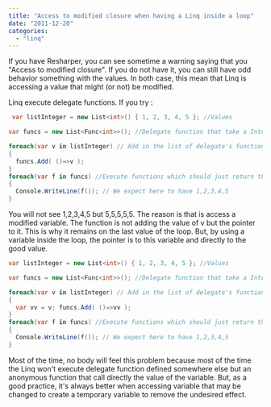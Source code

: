 ```yaml
---
title: "Access to modified closure when having a Linq inside a loop"
date: "2011-12-20"
categories: 
  - "linq"
---
```


If you have Resharper, you can see sometime a warning saying that you "Access to modified closure". If you do not have it, you can still have odd behavior something with the values. In both case, this mean that Linq is accessing a value that might (or not) be modified.

Linq execute delegate functions. If you try :


```csharp
 var listInteger = new List<int>() { 1, 2, 3, 4, 5 }; //Values

var funcs = new List<Func<int>>(); //Delegate function that take a Integer as parameter

foreach(var v in listInteger) // Add in the list of delegate's functions a function that return the integer value 
{ 
  funcs.Add( ()=>v ); 
} 
foreach(var f in funcs) //Execute functions which should just return the value. 
{ 
  Console.WriteLine(f()); // We expect here to have 1,2,3,4,5 
} 
```

You will not see 1,2,3,4,5 but 5,5,5,5,5. 
The reason is that is access a modified variable. 
The function is not adding the value of v but the pointer to it. This is why it remains on the last value of the loop. But, by using a variable inside the loop, the pointer is to this variable and directly to the good value.

```csharp
var listInteger = new List<int>() { 1, 2, 3, 4, 5 }; //Values

var funcs = new List<Func<int>>(); //Delegate function that take a Integer as parameter

foreach(var v in listInteger) // Add in the list of delegate's functions a function that return the integer value 
{ 
  var vv = v; funcs.Add( ()=>vv ); 
} 
foreach(var f in funcs) //Execute functions which should just return the value. 
{ 
  Console.WriteLine(f()); // We expect here to have 1,2,3,4,5 
} 
```

Most of the time, no body will feel this problem because most of the time the Linq won't execute delegate function defined somewhere else but an anonymous function that call directly the value of the variable. But, as a good practice, it's always better when accessing variable that may be changed to create a temporary variable to remove the undesired effect.
